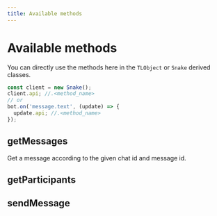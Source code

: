 ```yaml
---
title: Available methods
---
```


# Available methods

You can directly use the methods here in the `TLObject` or `Snake` derived classes.

```ts {2,5}
const client = new Snake();
client.api; //.<method_name>
// or
bot.on('message.text', (update) => {
  update.api; //.<method_name>
});
```

## getMessages

Get a message according to the given chat id and message id.

## getParticipants

## sendMessage
